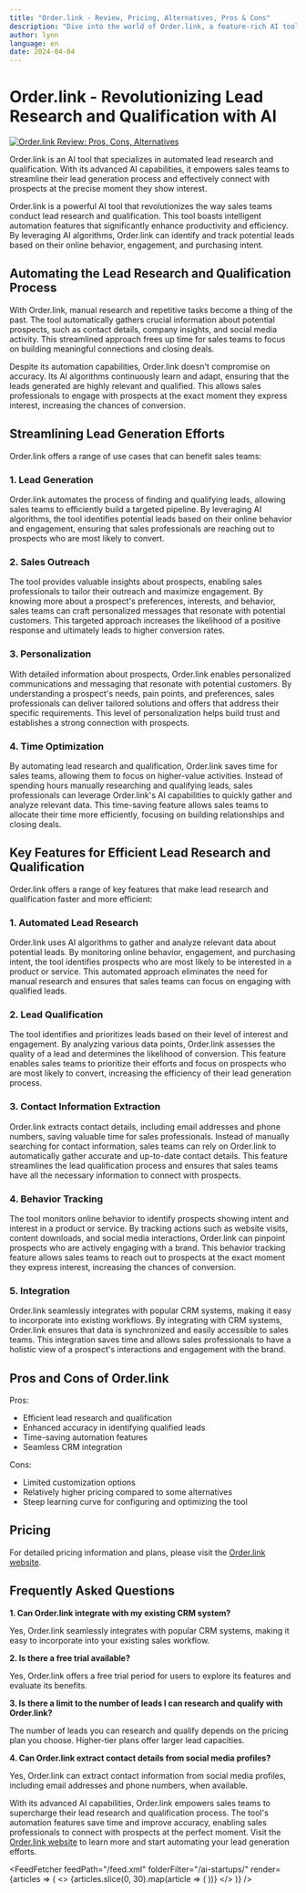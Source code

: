 ```yaml
---
title: "Order.link - Review, Pricing, Alternatives, Pros & Cons"
description: "Dive into the world of Order.link, a feature-rich AI tool. Learn about its features, pricing, and how it's making an impact. Don't miss out!"
author: lynn
language: en
date: 2024-04-04
---
```

        
# Order.link - Revolutionizing Lead Research and Qualification with AI


<BlogHeader />


[![Order.link Review: Pros, Cons, Alternatives](/ai-startups/order.link.png)](https://www.getventa.ai/)



Order.link is an AI tool that specializes in automated lead research and qualification. With its advanced AI capabilities, it empowers sales teams to streamline their lead generation process and effectively connect with prospects at the precise moment they show interest.

Order.link is a powerful AI tool that revolutionizes the way sales teams conduct lead research and qualification. This tool boasts intelligent automation features that significantly enhance productivity and efficiency. By leveraging AI algorithms, Order.link can identify and track potential leads based on their online behavior, engagement, and purchasing intent.

## Automating the Lead Research and Qualification Process

With Order.link, manual research and repetitive tasks become a thing of the past. The tool automatically gathers crucial information about potential prospects, such as contact details, company insights, and social media activity. This streamlined approach frees up time for sales teams to focus on building meaningful connections and closing deals.

Despite its automation capabilities, Order.link doesn't compromise on accuracy. Its AI algorithms continuously learn and adapt, ensuring that the leads generated are highly relevant and qualified. This allows sales professionals to engage with prospects at the exact moment they express interest, increasing the chances of conversion.

## Streamlining Lead Generation Efforts

Order.link offers a range of use cases that can benefit sales teams:

### 1. Lead Generation

Order.link automates the process of finding and qualifying leads, allowing sales teams to efficiently build a targeted pipeline. By leveraging AI algorithms, the tool identifies potential leads based on their online behavior and engagement, ensuring that sales professionals are reaching out to prospects who are most likely to convert.

### 2. Sales Outreach

The tool provides valuable insights about prospects, enabling sales professionals to tailor their outreach and maximize engagement. By knowing more about a prospect's preferences, interests, and behavior, sales teams can craft personalized messages that resonate with potential customers. This targeted approach increases the likelihood of a positive response and ultimately leads to higher conversion rates.

### 3. Personalization

With detailed information about prospects, Order.link enables personalized communications and messaging that resonate with potential customers. By understanding a prospect's needs, pain points, and preferences, sales professionals can deliver tailored solutions and offers that address their specific requirements. This level of personalization helps build trust and establishes a strong connection with prospects.

### 4. Time Optimization

By automating lead research and qualification, Order.link saves time for sales teams, allowing them to focus on higher-value activities. Instead of spending hours manually researching and qualifying leads, sales professionals can leverage Order.link's AI capabilities to quickly gather and analyze relevant data. This time-saving feature allows sales teams to allocate their time more efficiently, focusing on building relationships and closing deals.

## Key Features for Efficient Lead Research and Qualification

Order.link offers a range of key features that make lead research and qualification faster and more efficient:

### 1. Automated Lead Research

Order.link uses AI algorithms to gather and analyze relevant data about potential leads. By monitoring online behavior, engagement, and purchasing intent, the tool identifies prospects who are most likely to be interested in a product or service. This automated approach eliminates the need for manual research and ensures that sales teams can focus on engaging with qualified leads.

### 2. Lead Qualification

The tool identifies and prioritizes leads based on their level of interest and engagement. By analyzing various data points, Order.link assesses the quality of a lead and determines the likelihood of conversion. This feature enables sales teams to prioritize their efforts and focus on prospects who are most likely to convert, increasing the efficiency of their lead generation process.

### 3. Contact Information Extraction

Order.link extracts contact details, including email addresses and phone numbers, saving valuable time for sales professionals. Instead of manually searching for contact information, sales teams can rely on Order.link to automatically gather accurate and up-to-date contact details. This feature streamlines the lead qualification process and ensures that sales teams have all the necessary information to connect with prospects.

### 4. Behavior Tracking

The tool monitors online behavior to identify prospects showing intent and interest in a product or service. By tracking actions such as website visits, content downloads, and social media interactions, Order.link can pinpoint prospects who are actively engaging with a brand. This behavior tracking feature allows sales teams to reach out to prospects at the exact moment they express interest, increasing the chances of conversion.

### 5. Integration

Order.link seamlessly integrates with popular CRM systems, making it easy to incorporate into existing workflows. By integrating with CRM systems, Order.link ensures that data is synchronized and easily accessible to sales teams. This integration saves time and allows sales professionals to have a holistic view of a prospect's interactions and engagement with the brand.

## Pros and Cons of Order.link

Pros:
- Efficient lead research and qualification
- Enhanced accuracy in identifying qualified leads
- Time-saving automation features
- Seamless CRM integration

Cons:
- Limited customization options
- Relatively higher pricing compared to some alternatives
- Steep learning curve for configuring and optimizing the tool

## Pricing

For detailed pricing information and plans, please visit the [Order.link website](https://www.getventa.ai/).

## Frequently Asked Questions

**1. Can Order.link integrate with my existing CRM system?**

Yes, Order.link seamlessly integrates with popular CRM systems, making it easy to incorporate into your existing sales workflow.

**2. Is there a free trial available?**

Yes, Order.link offers a free trial period for users to explore its features and evaluate its benefits.

**3. Is there a limit to the number of leads I can research and qualify with Order.link?**

The number of leads you can research and qualify depends on the pricing plan you choose. Higher-tier plans offer larger lead capacities.

**4. Can Order.link extract contact details from social media profiles?**

Yes, Order.link can extract contact information from social media profiles, including email addresses and phone numbers, when available.

With its advanced AI capabilities, Order.link empowers sales teams to supercharge their lead research and qualification process. The tool's automation features save time and improve accuracy, enabling sales professionals to connect with prospects at the perfect moment. Visit the [Order.link website](https://www.getventa.ai/) to learn more and start automating your lead generation efforts.


<AdComponent />


<FeedFetcher feedPath="/feed.xml" folderFilter="/ai-startups/" render={articles => (
    <>
        <Cards>
            {articles.slice(0, 30).map(article => (
                <Card key={article.link} title={article.title} href={article.link} />
            ))}
        </Cards>
    </>
)} />

